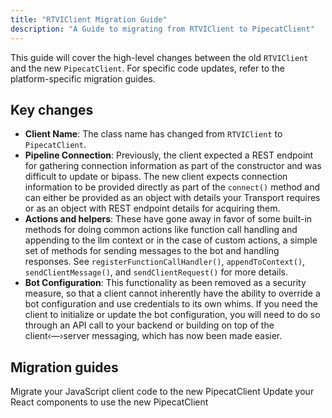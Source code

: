```yaml
---
title: "RTVIClient Migration Guide"
description: "A Guide to migrating from RTVIClient to PipecatClient"
---
```


This guide will cover the high-level changes between the old `RTVIClient` and the new `PipecatClient`. For specific code updates, refer to the platform-specific migration guides.

## Key changes

- **Client Name**: The class name has changed from `RTVIClient` to `PipecatClient`.
- **Pipeline Connection**: Previously, the client expected a REST endpoint for gathering connection information as part of the constructor and was difficult to update or bipass. The new client expects connection information to be provided directly as part of the `connect()` method and can either be provided as an object with details your Transport requires or as an object with REST endpoint details for acquiring them.
- **Actions and helpers**: These have gone away in favor of some built-in methods for doing common actions like function call handling and appending to the llm context or in the case of custom actions, a simple set of methods for sending messages to the bot and handling responses. See `registerFunctionCallHandler()`, `appendToContext()`, `sendClientMessage()`, and `sendClientRequest()` for more details.
- **Bot Configuration**: This functionality as been removed as a security measure, so that a client cannot inherently have the ability to override a bot configuration and use credentials to its own whims. If you need the client to initialize or update the bot configuration, you will need to do so through an API call to your backend or building on top of the client‹—›server messaging, which has now been made easier.

## Migration guides

<CardGroup cols={2}>
  <Card
    title="JavaScript"
    icon="code"
    href="/client/js/migration-guide"
  >
    Migrate your JavaScript client code to the new PipecatClient
  </Card>
  <Card
    title="React"
    icon="react"
    href="/client/react/migration-guide"
  >
    Update your React components to use the new PipecatClient
  </Card>
</CardGroup>